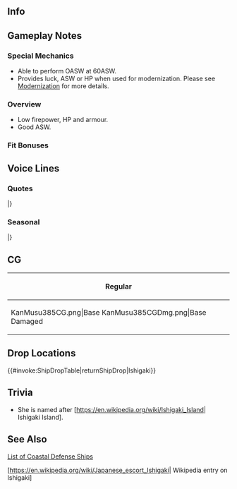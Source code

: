 ==Info==
{{KanmusuInfo|ID=385}}
{{KanmusuInfo|ID=385a}}

==Gameplay Notes==
===Special Mechanics===
* Able to perform OASW at 60ASW.
* Provides luck, ASW or HP when used for modernization. Please see [[Modernization]] for more details.

===Overview===
* Low firepower, HP and armour.
* Good ASW.

===Fit Bonuses===
{{:{{BASEPAGENAME}}/Equipment Bonuses}}
{{clear}}

==Voice Lines==
===Quotes===
{{ShipquoteHeader}}
{{ShipquoteKai
|scenario = Introduction
|origin = 占守型海防艦、石垣です。なに？私の顔になにかついてる？…そう、ならいいの。潜水艦退治なら、任せて。そうよ。
|translation = I'm the Shimushu-class coastal defense ship, Ishigaki. What? Is there something on my face? ...Oh, alright then. Leave destroying submarines to me. I'm serious.
|audio = Ishigaki-Intro.mp3
}}
{{ShipquoteKai
|scenario = Introduction
|kai = yes
|origin = 占守型海防艦、石垣です。なに？私の顔になにか？…そう、ならいいの。守っていきたい、艦隊も、あなたも。任せて、ください。
|translation = I'm the Shimushu-class coastal defense ship, Ishigaki. What? Is there something on my face? ...Oh, alright then. I want to protect, the fleet, and you. Please leave it to me.
|audio = IshigakiKai-Intro.mp3
}}
{{ShipquoteKai
|scenario = Library
|origin = 占守型海防艦、石垣です。北方の海の守りにつきました。大湊、幌筵などを拠点に、北方の船団の護衛、対潜哨戒、警備や救難活動にも努めたの。敵潜水艦は厄介なもの、沈められるときに沈めないと。頑張ります。見ていて、ください。
|translation = I'm the Shimushu-class coastal defense ship, Ishigaki. I've come to defend the Northern Seas. I was stationed in Oominato and Paramushir where I performed escort, anti-submarine patrol, security, and rescue duties for the Northern Fleet. Enemy submarines are a nuisance, we must sink them when we can. I'll do my best. Please watch over me.
|audio = Ishigaki-Library.mp3
}}
{{ShipquoteKai
|scenario = Secretary 1
|origin = なんですか？私は、別に…いや、なんでも、ないです。
|translation = What is it? I'm, not really... Actually, it's nothing.
|audio = Ishigaki-Sec1.mp3
}}
{{ShipquoteKai
|scenario = Secretary 1
|kai = yes
|origin = なに？私は…うーん、なんでもない。
|translation = What? I'm... No, it's nothing.
|audio = IshigakiKai-Sec1.mp3
}}
{{ShipquoteKai
|scenario = Secretary 2
|origin = この石垣を使えますか？そうですか。
|translation = Am I of use to you? I see.
|audio = Ishigaki-Sec2.mp3
}}
{{ShipquoteKai
|scenario = Secretary 3
|origin = この石垣になにか伝えたいことがあるのね？提督、じゃ、この手握ってみて。そして目をつぶるの。なにが見えますか。えっ？なにも？あたたかい？はあ？
|translation = You have something you want to say to me? Admiral, okay, take my hand. Now close your eyes. What do you see? Eh? Nothing? It's warm? Huh?
|audio = Ishigaki-Sec3.mp3
}}
{{ShipquoteKai
|scenario = Secretary Idle
|origin = この手を、違う。あの、提督この手は違う。難しい。あっ、ハチ姉さん？ちが、違うの！そんなんじゃ！
|translation = Take this hand and, no. Um, Admiral this hand, this isn't right. This is tough. Ah, Hachi-neesan? N-no! It's not like that!
|audio = Ishigaki-Idle.mp3
}}
{{ShipquoteKai
|scenario = Secretary (Married)
|origin = 特に問題はないです。そんなに心配しなくても。でも、少し、うれしい。
|translation = There are no problems in particular. You don't need to worry so much. But it makes me a little happy.
|audio = Ishigaki-SecMarried.mp3
}}
{{ShipquoteKai
|scenario = Wedding
|origin = なんか顔色が悪いような。お茶でも入れますか？休んでください。私が見ておきます。私が…
|translation = You don't look so good. Shall I prepare some tea? Please rest. I'll watch over you. I will...
|audio = Ishigaki-Wedding.mp3
}}
{{ShipquoteKai
|scenario = Player's Score
|origin = 知りたいのね？持ってきます。
|translation = You want to know, right? I'll bring it here.
|audio = Ishigaki-PlayerScore.mp3
}}
{{ShipquoteKai
|scenario = Joining the Fleet
|origin = 石垣、出ます。
|translation = Ishigaki, heading out.
|audio = Ishigaki-JoinFleet.mp3
}}
{{ShipquoteKai
|scenario = Joining the Fleet
|kai = yes
|origin = 第二海上護衛隊、石垣、出ます。
|translation = 2nd Maritime Escort Fleet, Ishigaki, heading out.
|audio = IshigakiKai-JoinFleet.mp3
}}
{{ShipquoteKai
|scenario = Equipment 1
|origin = 意味があるといいけど。
|translation = It'll be nice if this has a purpose.
|audio = Ishigaki-Equip1.mp3
}}
{{ShipquoteKai
|scenario = Equipment 2
|origin = ありかも、しれない。
|translation = This might just work, or not.
|audio = Ishigaki-Equip2.mp3
}}
{{ShipquoteKai
|scenario = Equipment 3
|origin = はぁ。なんでも、ない。
|translation = *Sigh* It's nothing.
|audio = Ishigaki-Equip3.mp3
}}
{{ShipquoteKai
|scenario = Supply
|origin = いただきました。
|translation = I accept.
|audio = Ishigaki-Supply.mp3
}}
{{ShipquoteKai
|scenario = Docking (Minor Damage)
|origin = 下がります。
|translation = I'm falling back.
|audio = Ishigaki-DockMinor.mp3
}}
{{ShipquoteKai
|scenario = Docking (Major Damage)
|origin = 頭が痛いの。頭が！
|translation = My head hurts. My head!<ref>She had her bow blown off by the [https://en.wikipedia.org/wiki/USS_Herring| USS Herring].</ref>
|audio = Ishigaki-DockMajor.mp3
}}
{{ShipquoteKai
|scenario = Construction
|origin = できた、みたい。
|translation = Looks like, it's done.
|audio = Ishigaki-Construction.mp3
}}
{{ShipquoteKai
|scenario = Returning from Sortie
|origin = 帰って、きた。ふあぁ。
|translation = We've, returned. Whew.
|audio = Ishigaki-SortieReturn.mp3
}}
{{ShipquoteKai
|scenario = Starting a Sortie
|origin = 私が旗艦？いいけど。じゃ、ついてきて
|translation = I'm the flagship? That's fine. Okay, follow me.
|audio = Ishigaki-Sortie.mp3
}}
{{ShipquoteKai
|scenario = Starting a Sortie
|kai = yes
|origin = 私が旗艦？わかりました、任せて。艦隊出撃。守ります。
|translation = I'm the flagship? Understood, leave it to me. Sortieing fleet. I will protect everyone.
|audio = IshigakiKai-Sortie.mp3
}}
{{ShipquoteKai
|scenario = Starting a Battle
|origin = 負ける気はないわ。かかってきて！
|translation = I have no intention of losing. Bring it on!
|audio = Ishigaki-BattleStart.mp3
}}
{{ShipquoteKai
|scenario = Attack
|origin = くらえっ！
|translation = Take this!
|audio = Ishigaki-Attack.mp3
}}
{{ShipquoteKai
|scenario = Night Battle Attack 
|origin = 私…負けない！
|translation = I... won't lose!
|audio = Ishigaki-NightAttack.mp3
}}
{{ShipquoteKai
|scenario = Night Battle
|origin = 攻撃を続けます。逃がすものか！
|translation = We'll press the attack. I won't let you get away!
|audio = Ishigaki-NightBattle.mp3
}}
{{ShipquoteKai
|scenario = MVP
|origin = 私？そう…そうですか。
|translation = Me? I see... Alright then.
|audio = Ishigaki-MVP.mp3
}}
{{ShipquoteKai
|scenario = Minor Damage 1
|origin = こんなの…痛く…ない。
|translation = This... doesn't hurt... at all.
|audio = Ishigaki-MinorDmg1.mp3
}}
{{ShipquoteKai
|scenario = Minor Damage 2
|origin = 私には、通用しないよ。
|translation = That won't do anything to me.
|audio = Ishigaki-MinorDmg2.mp3
}}
{{ShipquoteKai
|scenario = Major Damage
|origin = いったい！だからって、負けないよ！
|translation = It hurts! But this won't defeat me!
|audio = Ishigaki-MajorDmg.mp3
}}
{{ShipquoteKai
|scenario = Sunk
|origin = うふふぅ…沈むの？いいけど……大湊に帰る…から…私は…
|translation = Hahaa... I'm sinking? Fine then... I'll... just go... back to... Oominato...
|audio = Ishigaki-Sunk.mp3
}}
|} <references/>

{{clear}}

===Seasonal===
{{SeasonalHeaderOld}}
{{SeasonalQuote
|scenario = [[Seasonal/Rainy_Season_2019|Rainy Season 2019]]
|origin = ハチ姉さん？それ、私…ですか？そう。そうですか。そう。はぁ。なぜに？
|translation =	Hachi-neesan? Is that... me? Oh... I see... That's how it is... Hahhh... Why?
|audio = Ishigaki_Rainy_Season_2019_Sec1.mp3
|notes = 
}}
{{SeasonalQuote
|scenario = [[Seasonal/Autumn_2019|Autumn 2019]]
|origin = 秋…よし。何故か気合が入ってきます。頑張ろう。負ける気はありません。ふん。
|translation =	It's autumn... Alright. I feel motivated for some reason. I'll go do my best. I feel like I won't lose. Humph.
|audio = Ishigaki_Autumn_2019_Sec1.mp3
|notes = 
}}
{{SeasonalQuote
|scenario = [[Seasonal/Saury_2019|Saury 2019]]
|origin = 秋刀魚漁支援ですか？仕方ありません。北方の海、水先案内は石垣にお任せください。頑張ります。
|translation =	Supporting the saury fishing? I'll do it then. Please allow me to be your pilot through the Northern seas. I'll do my best.<ref>She means being a [https://en.wikipedia.org/wiki/Maritime_pilot maritime pilot].</ref>
|audio = Ishigaki_Saury_2019_Sec1.mp3
|notes = 
}}
{{SeasonalQuote
|scenario = [[Seasonal/End_of_Year_2019|End of Year 2019]]
|origin = 年末大掃除ですか？石垣、微妙に頭が痛くなってきて。すみません、提督、石垣、工廠に…あの…
|translation =	The year end spring clean? My head kind of hurts. I'm sorry, Admiral, I'll just go to the arsenal... Umm...
|audio = Ishigaki_Year_End_2019_Secretary_1.mp3
|notes = 
}}
{{SeasonalQuote
|scenario = [[Seasonal/Setsubun_2020|Setsubun 2020]]
|origin = 	衣笠さん、節分ですか？これがお豆…ふむ。…よし…狙い、よし…目標、ハチ姉さん…打って！
|translation =	Kinugasa, is it Setsubun now? These beans are for... I see... Alright then... Target acquired... The target is, Hachi-neesan... Fire!
|audio = Ishigaki_Setsubun_2020_Secretary_1.mp3
|notes = 
}}
{{SeasonalQuote
|scenario = [[Seasonal/Valentine%27s_Day_2020|Valentine's Day 2020]]
|origin = あの、これを、あげます。いえ、特に意味は…あります…けど……ふあぁ…
|translation =	Umm, this is for you. No, there's nothing... special about it... but... Uhh...
|audio = Ishigaki_Valentines_2020_Secretary_1.mp3
|notes = 
}}
{{SeasonalQuote
|scenario = [[Seasonal/Seventh_Anniversary|7th Anniversary]]
|origin = 七周年。それは大きなことですね。おめでとうございます。ふぅ。
|translation =	The 7th Anniversary. That's a big deal right? Congratulations. Whew.
|audio = Ishigaki_7th_Anniversary_Secretary_1.mp3
|notes = 
}}
|}<references/>

{{clear}}

==CG==
{| class="mw-collapsible mw-collapsed wikitable" style="width: 100%;"
!Regular
|-
|<gallery>
KanMusu385CG.png|Base
KanMusu385CGDmg.png|Base Damaged
</gallery>
|}

==Drop Locations==
{{#invoke:ShipDropTable|returnShipDrop|Ishigaki}}

==Trivia==
* She is named after [https://en.wikipedia.org/wiki/Ishigaki_Island| Ishigaki Island].

==See Also==
[[List_of_coastal defense ships_by_upgraded_maximum_stats| List of Coastal Defense Ships]]

[https://en.wikipedia.org/wiki/Japanese_escort_Ishigaki| Wikipedia entry on Ishigaki]

{{shiplist}}